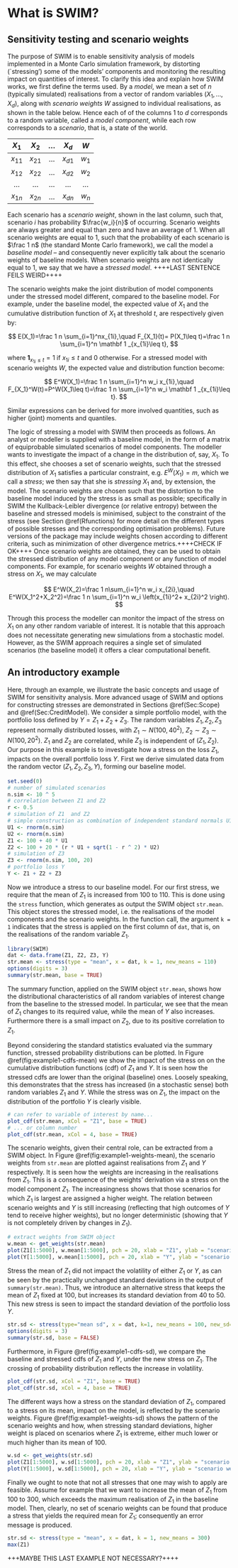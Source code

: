 # What is SWIM? {#Sec:Intro}

## Sensitivity testing and scenario weights

The purpose of SWIM is to enable sensitivity analysis of models implemented in a Monte Carlo simulation framework, by distorting (`stressing') some of the models' components and monitoring the resulting impact on quantities of interest.
To clarify this idea and explain how SWIM works, we first define the terms used. By a *model*, we mean a set of $n$ (typically simulated) realisations from a vector of random variables $(X_1,\dots,X_d)$, along with *scenario weights* $W$ assigned to individual realisations, as shown in the table below. Hence each of of the columns 1 to $d$ corresponds to a random variable, called a *model component*, while each row corresponds to a *scenario*, that is, a state of the world.

| $X_1$   	| $X_2$ 	    | $\dots$ 	| $X_d$ 	   | $W$ 	|
|:--------:	|:----:      |:------:  |:-----:    |:-------------:	|
| $x_{11}$ 	|$x_{21}$    | $\dots$  | $x_{d1}$  | $w_1$            	|
| $x_{12}$ 	|$x_{22}$    | $\dots$  | $x_{d2}$  | $w_2$            	|
| $\dots$  	|$\dots$  	 | $\dots$  | $\dots$   | $\dots$           |
| $x_{1n}$  | $x_{2n}$   | $\dots$  | $x_{dn}$  | $w_n$             |

Each scenario has a *scenario weight*, shown in the last column, such that, scenario $i$ has probability $\frac{w_i}{n}$ of occurring. Scenario weights are always greater and equal than zero and have an average of 1. When all scenario weights are equal to 1, such that the probability of each scenario is $\frac 1 n$ (the standard Monte Carlo framework), we call the model a *baseline model* -- and consequently never explicitly talk about the scenario weights of baseline models. When scenario weights are not identically equal to 1, we say that we have a *stressed model*. ++++LAST SENTENCE FEILS WEIRD++++

The scenario weights make the joint distribution of model components under the stressed model  different, compared to the baseline model. For example, under the baseline model, the expected value of $X_1$ and the cumulative distribution function of $X_1$ at threshold $t$, are respectively given by:

$$
E(X_1)=\frac 1  n \sum_{i=1}^nx_{1i},\quad F_{X_1}(t)= P(X_1\leq t)=\frac 1 n \sum_{i=1}^n \mathbf 1 _{x_{1i}\leq t},
$$

where $\mathbf 1 _{x_{1i}\leq t}=1$ if $x_{1i}\leq t$ and $0$ otherwise. For a stressed model with scenario weights $W$, the expected value and distribution function become:

$$
E^W(X_1)=\frac 1  n \sum_{i=1}^n w_i x_{1i},\quad F_{X_1}^W(t)=P^W(X_1\leq t)=\frac 1 n \sum_{i=1}^n w_i \mathbf 1 _{x_{1i}\leq t}.
$$

Similar expressions can be derived for more involved quantities, such as higher (joint) moments and quantiles. 

The logic of stressing a model with SWIM then proceeds as follows. An analyst or modeller is  supplied with a baseline model, in the form of a matrix of equiprobable simulated scenarios of model components. The modeller wants to investigate the impact of a change in the distribution of, say, $X_1$. To this effect, she chooses a set of scenario weights, such that the stressed distribution of $X_1$ satisfies a particular constraint, e.g. $E^W(X_1)=m$, which we call a *stress*; we then say that she is *stressing* $X_1$ and, by extension, the model. The scenario weights are chosen such that the distortion to the baseline model induced by the stress is as small as possible; specifically in SWIM the Kullback-Leibler divergence (or relative entropy) between the baseline and stressed models is minimised, subject to the constraint of the stress (see Section \@ref(Rfunctions) for more detail on the different types of possible stresses and the corresponding optimisation problems). Future versions of the package may include weights chosen according to different criteria, such as minimization of other divergence metrics.++++CHECK IF OK++++
Once scenario weights are obtained, they can be used to obtain the stressed distribution of any model component or any function of model components. For example, for scenario weights $W$ obtained through a stress on $X_1$, we may calculate

$$
E^W(X_2)=\frac 1  n\sum_{i=1}^n w_i x_{2i},\quad E^W(X_1^2+X_2^2)=\frac 1  n \sum_{i=1}^n w_i \left(x_{1i}^2+ x_{2i}^2 \right).
$$

Through this process the modeller can monitor the impact of the stress on $X_1$ on any other random variable of interest. It is notable that this approach does not necessitate generating new simulations from a stochastic model. However, as the SWIM approach requires a single set of simulated scenarios (the baseline model) it offers a clear computational benefit. 

## An introductory example
Here, through an example, we illustrate the basic concepts and usage of SWIM for sensitivity analysis. More advanced usage of SWIM and options for constructing stresses are demonstrated in Sections \@ref(Sec:Scope) and \@ref(Sec:CreditModel).
We consider a simple portfolio model, with the portfolio loss defined by $Y=Z_1+Z_2+Z_3$. The random variables $Z_1,Z_2,Z_3$ represent normally distributed losses, with $Z_1\sim N(100,40^2)$, $Z_2\sim Z_3\sim N(100,20^2)$. $Z_1$ and $Z_2$ are correlated, while $Z_3$ is independent of $(Z_1,Z_2)$.  Our purpose in this example is to investigate how a stress on the loss $Z_1$, impacts on the overall portfolio loss $Y$.
First we derive simulated data from the random vector $(Z_1,Z_2,Z_3,Y)$, forming our baseline model.

``` r
set.seed(0)
# number of simulated scenarios
n.sim <- 10 ^ 5
# correlation between Z1 and Z2
r <- 0.5
# simulation of Z1  and Z2
# simple construction as combination of independent standard normals U1, U2
U1 <- rnorm(n.sim)
U2 <- rnorm(n.sim)
Z1 <- 100 + 40 * U1
Z2 <- 100 + 20 * (r * U1 + sqrt(1 - r ^ 2) * U2)
# simulation of Z3
Z3 <- rnorm(n.sim, 100, 20)
# portfolio loss Y
Y <- Z1 + Z2 + Z3
```


Now we introduce a stress to our baseline model. For our first stress, we require that the mean of $Z_1$ is increased from 100 to 110. This is done using the `stress` function, which generates as output the SWIM object `str.mean`. This object stores the stressed model, i.e. the realisations of the model components and the scenario weights. In the function call, the argument `k = 1` indicates that the stress is applied on the first column of `dat`, that is, on the realisations of the random variable $Z_1$.

``` r
library(SWIM)
dat <- data.frame(Z1, Z2, Z3, Y)
str.mean <- stress(type = "mean", x = dat, k = 1, new_means = 110)
options(digits = 3)
summary(str.mean, base = TRUE)
```

The summary function, applied on the SWIM object `str.mean`, shows how the distributional characteristics of all random variables of interest change from the baseline to the stressed model. In particular, we see that the mean of $Z_1$ changes to its required value, while the mean of $Y$ also increases. Furthermore there is a small impact on $Z_2$, due to its positive correlation to $Z_1$.



Beyond considering the standard statistics evaluated via the summary function, stressed probability distributions can be plotted. In Figure \@ref(fig:example1-cdfs-mean) we show the impact of the stress on on the cumulative distribution functions (cdf) of $Z_1$ and $Y$. It is seen how the stressed cdfs are lower than the original (baseline) ones. Loosely speaking, this demonstrates that the stress has increased (in a stochastic sense) both random variables  $Z_1$ and $Y$. While the stress was on $Z_1$, the impact on the distribution of the portfolio $Y$ is clearly visible.

``` r
# can refer to variable of interest by name...
plot_cdf(str.mean, xCol = "Z1", base = TRUE)
# ... or column number
plot_cdf(str.mean, xCol = 4, base = TRUE)
```

The scenario weights, given their central role, can be extracted from a SWIM object. In Figure \@ref(fig:example1-weights-mean), the scenario weights from `str.mean` are plotted against realisations from $Z_1$ and $Y$ respectively. It is seen how the weights are increasing in the realisations from $Z_1$. This is a consequence of the weights' derivation via a stress on the model component $Z_1$. The increasingness shows that those scenarios for which $Z_1$ is largest are assigned a higher weight. The relation between scenario weights and $Y$ is still increasing (reflecting that high outcomes of $Y$ tend to receive higher weights), but no longer deterministic (showing that $Y$ is not completely driven by changes in $Z_1$).


``` r
# extract weights from SWIM object
w.mean <- get_weights(str.mean)
plot(Z1[1:5000], w.mean[1:5000], pch = 20, xlab = "Z1", ylab = "scenario weights")
plot(Y[1:5000], w.mean[1:5000], pch = 20, xlab = "Y", ylab = "scenario weights")
```


Stress the mean of $Z_1$ did not impact the volatility of either $Z_1$ or $Y$, as can be seen by the practically unchanged standard deviations in the output of `summary(str.mean)`. Thus, we introduce an alternative stress that keeps the mean of $Z_1$ fixed at 100, but increases its standard deviation from 40 to 50. This new stress is seen to impact the standard deviation of the portfolio loss $Y$.

``` r
str.sd <- stress(type="mean sd", x = dat, k=1, new_means = 100, new_sd=50)
options(digits = 3)
summary(str.sd, base = FALSE)
```

Furthermore, in Figure \@ref(fig:example1-cdfs-sd), we compare the baseline and stressed cdfs of $Z_1$ and $Y$, under the new stress on $Z_1$. The crossing of probability distribution reflects the increase in volatility.


``` r
plot_cdf(str.sd, xCol = "Z1", base = TRUE)
plot_cdf(str.sd, xCol = 4, base = TRUE)
```

The different ways how a stress on the standard deviation of $Z_1$, compared to a stress on its mean, impact on the model, is reflected by the scenario weights. Figure \@ref(fig:example1-weights-sd) shows the pattern of the scenario weights and how, when stressing standard deviations, higher weight is placed on scenarios where $Z_1$ is extreme, either much lower or much higher than its mean of 100.

``` r
w.sd <- get_weights(str.sd)
plot(Z1[1:5000], w.sd[1:5000], pch = 20, xlab = "Z1", ylab = "scenario weights")
plot(Y[1:5000], w.sd[1:5000], pch = 20, xlab = "Y", ylab = "scenario weights")
```


Finally we ought to note that not all stresses that one may wish to apply are feasible. Assume for example that we want to increase the mean of $Z_1$ from 100 to 300, which exceeds the maximum realisation of $Z_1$ in the baseline model. Then, clearly, no set of scenario weights can be found that produce a stress that yields the required mean for $Z_1$; consequently an error message is produced.

``` r
str.sd <- stress(type = "mean", x = dat, k = 1, new_means = 300)
max(Z1)
```

+++MAYBE THIS LAST EXAMPLE NOT NECESSARY?++++